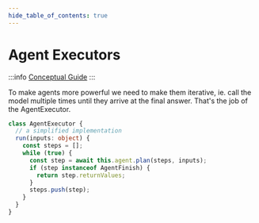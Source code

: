 ```yaml
---
hide_table_of_contents: true
---
```


# Agent Executors

:::info
[Conceptual Guide](https://docs.langchain-gpt4all.com/docs/components/agents/agent-executor)
:::

To make agents more powerful we need to make them iterative, ie. call the model multiple times until they arrive at the final answer. That's the job of the AgentExecutor.

```typescript
class AgentExecutor {
  // a simplified implementation
  run(inputs: object) {
    const steps = [];
    while (true) {
      const step = await this.agent.plan(steps, inputs);
      if (step instanceof AgentFinish) {
        return step.returnValues;
      }
      steps.push(step);
    }
  }
}
```


<DocCardList />
